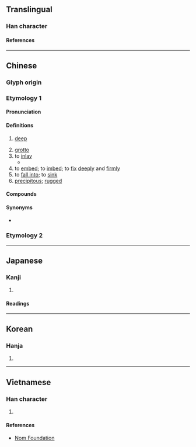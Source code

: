 {{character info}}
==Translingual==

===Han character===
{{Han char|rn=46|rad=山|as=09|sn=12|four=22782|canj=UTMO|ids=⿱山𣢟}}

====References====
{{Han ref|kx=0316.170|dkj=08279|dj=0616.380|hdz=10784.170|uh=5D4C}}

----

==Chinese==
{{zh-forms|alt=篏,廞}}

===Glyph origin===
{{Han etym}}

===Etymology 1===

====Pronunciation====
{{zh-pron
|m=qiàn,qiān,1nb=standard in Mainland,2nb=standard in Taiwan
|c=ham6,ham2,ham3,haam1
|c-t=ham5
|h=pfs=khâm
|j=qie1
|md=káng
|mn=ml:kham
|mn-t=kam2/kang2
|mn-t_note=kang2 - Chenghai
|w=
|mc=y
|oc=y
|cat=a,n,v
}}

====Definitions====
{{zh-hanzi}}

# {{lb|zh|of a valley}} [[deep]]
# [[grotto]]
# to [[inlay]]
#* {{zh-x|殿堂 中 嵌 幾 樣 明珠|The temple hall is embedded with pearls}}
# to [[embed]]; to [[imbed]]; to [[fix]] [[deeply]] and [[firmly]]
# to [[fall into]]; to [[sink]]
# [[precipitous]]; [[rugged]]

====Compounds====
{{zh-der|偏嵌|嵌埋法|嵌巉|嵌巖|嵌版構造|嵌玻璃|嵌瓷畫|嵌畫|嵌石|嵌窞|嵌造|嵌金|嵌飾|嵌鑲磚|撇嵌|百寶嵌|眼嵌縮腮|鑲嵌工藝|鑲嵌畫|金鑲玉嵌|赤嵌樓|鑲嵌|嵌入}}

====Synonyms====
* {{zh-l|㘛}}

===Etymology 2===
{{zh-see|崁|v}}

----

==Japanese==

===Kanji===
{{ja-kanji|grade=|rs=山09}}

# {{rfdef|ja|sort=山09}}

====Readings====
{{ja-readings
|on=かん
|kun=は-まる, は-める, あな-
}}

----

==Korean==

===Hanja===
{{ko-hanja|감}}

# {{rfdef|ko|sort=山09}}

----

==Vietnamese==

===Han character===
{{vi-readings|rs=山09|reading=khảm}}

# {{rfdef|vi|sort=山09}}

====References====
* [http://nomfoundation.org/common/nom_details.php?codepoint=5d4c Nom Foundation]